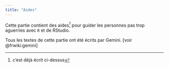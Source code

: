 ```yaml
---
title: "Aides"
---
```


Cette partie contient des aides^[c'est déjà écrit ci-dessus] pour guider les personnes pas trop aguerries avec `R` et de RStudio.

::: {.callout-warning}
Tous les textes de cette partie ont été écrits par Gemini. [voir @frwiki:gemini]
:::